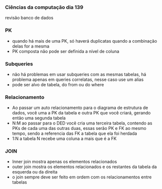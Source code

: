 




### Ciências da computação dia 139

revisão banco de dados

### PK

-   quando há mais de uma PK, só haverá duplicatas quando a combinação
    delas for a mesma
-   PK composta não pode ser definida a nível de coluna








### Subqueries

-   não há problemas em usar subqueries com as mesmas tabelas, há
    problema apenas em queries correlatas, nesse caso use um alias
-   pode ser alvo de tabela, do from ou do where








### Relacionamento

-   Ao passar um auto relacionamento para o diagrama de estrutura de
    dados, você uma a PK da tabela e outra PK que você criará, gerando
    então uma segunda tabela
-   N:M ao passar para o DED você cria uma terceira tabela, contendo as
    PKs de cada uma das outras duas, essas serão PK e FK ao mesmo tempo,
    sendo a referencia das FK a tabela que ela foi herdada
-   1:N a tabela N recebe uma coluna a mais que é a FK








### JOIN

-   Inner join mostra apenas os elementos relacionados
-   outer join mostra os elementos relacionados e os restantes da tabela
    da esquerda ou da direita
-   o join sempre deve ser feito em ordem com os relacionamentos entre
    tabelas


